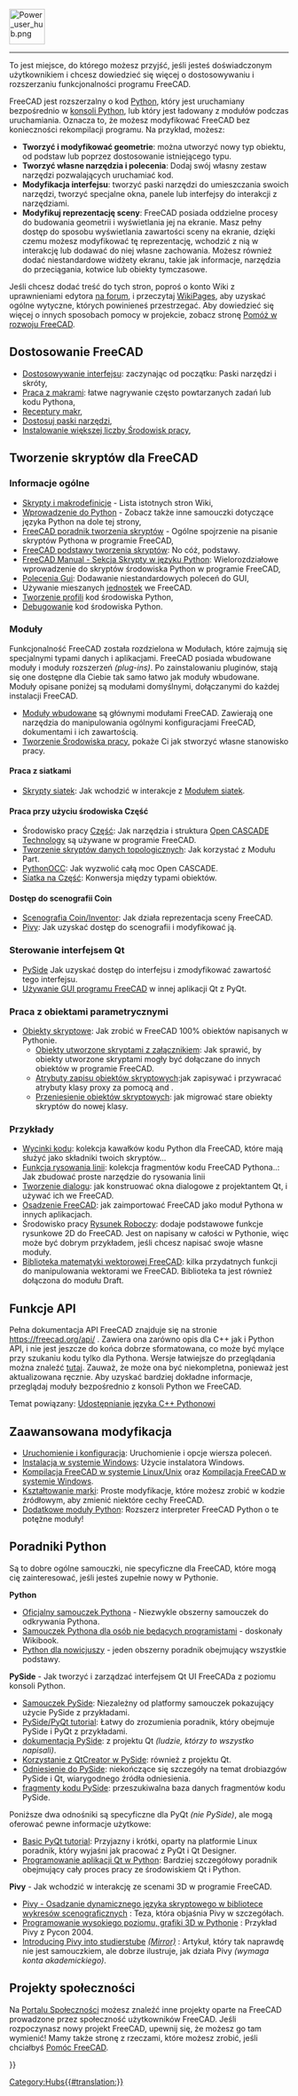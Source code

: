 <languages/>
{{TOCright}}
[[Image:Power_user_hub.png|64px]]
----

To jest miejsce, do którego możesz przyjść, jeśli jesteś doświadczonym użytkownikiem i chcesz dowiedzieć się więcej o dostosowywaniu i rozszerzaniu funkcjonalności programu FreeCAD.

FreeCAD jest rozszerzalny o kod [[Python|Python]], który jest uruchamiany bezpośrednio w [[Python_console|konsoli Python]], lub który jest ładowany z modułów podczas uruchamiania. Oznacza to, że możesz modyfikować FreeCAD bez konieczności rekompilacji programu. Na przykład, możesz:
* '''Tworzyć i modyfikować geometrie''': można utworzyć nowy typ obiektu, od podstaw lub poprzez dostosowanie istniejącego typu.
* '''Tworzyć własne narzędzia i polecenia''': Dodaj swój własny zestaw narzędzi pozwalających uruchamiać kod.
* '''Modyfikacja interfejsu''': tworzyć paski narzędzi do umieszczania swoich narzędzi, tworzyć specjalne okna, panele lub interfejsy do interakcji z narzędziami.
*'''Modyfikuj reprezentację sceny''': FreeCAD posiada oddzielne procesy do budowania geometrii i wyświetlania jej na ekranie. Masz pełny dostęp do sposobu wyświetlania zawartości sceny na ekranie, dzięki czemu możesz modyfikować tę reprezentację, wchodzić z nią w interakcję lub dodawać do niej własne zachowania. Możesz również dodać niestandardowe widżety ekranu, takie jak informacje, narzędzia do przeciągania, kotwice lub obiekty tymczasowe.

Jeśli chcesz dodać treść do tych stron, poproś o konto Wiki z uprawnieniami edytora [https://forum.freecad.org/viewtopic.php?f=21&t=6830 na forum], i przeczytaj [[WikiPages|WikiPages]], aby uzyskać ogólne wytyczne, których powinieneś przestrzegać. Aby dowiedzieć się więcej o innych sposobach pomocy w projekcie, zobacz stronę [[Help_FreeCAD/pl|Pomóż w rozwoju FreeCAD]].

<span id="Customizing_FreeCAD"></span>
==Dostosowanie FreeCAD==

* [[Interface Customization|Dostosowywanie interfejsu]]: zaczynając od początku: Paski narzędzi i skróty,
* [[Macros|Praca z makrami]]: łatwe nagrywanie często powtarzanych zadań lub kodu Pythona,
* [[Macros_recipes|Receptury makr]],
* [[Customize_Toolbars|Dostosuj paski narzędzi]],
* [[Installing_more_workbenches|Instalowanie większej liczby Środowisk pracy]],

<span id="Scripting_in_FreeCAD"></span>
==Tworzenie skryptów dla FreeCAD==

<span id="General"></span>
===Informacje ogólne===

* [[Scripting_and_macros/pl|Skrypty i makrodefinicje]] - Lista istotnych stron Wiki,
* [[Introduction_to_Python/pl|Wprowadzenie do Python]] - Zobacz także inne samouczki dotyczące języka Python na dole tej strony,
* [[Python_scripting_tutorial/pl|FreeCAD poradnik tworzenia skryptów]] - Ogólne spojrzenie na pisanie skryptów Pythona w programie FreeCAD,
* [[FreeCAD_Scripting_Basics/pl|FreeCAD podstawy tworzenia skryptów]]: No cóż, podstawy.
* [[Manual:A_gentle_introduction|FreeCAD Manual - Sekcja Skrypty w języku Python]]: Wielorozdziałowe wprowadzenie do skryptów środowiska Python w programie FreeCAD,
* [[Gui_Command/pl|Polecenia Gui]]: Dodawanie niestandardowych poleceń do GUI,
* Używanie mieszanych [[Units/pl|jednostek]] we FreeCAD.
* [[Profiling/pl|Tworzenie profili]] kod środowiska Python,
* [[Debugging/pl#Debugowanie_w_Python|Debugowanie]] kod środowiska Python.

<span id="Modules"></span>
===Moduły===

Funkcjonalność FreeCAD została rozdzielona w Modułach, które zajmują się specjalnymi typami danych i aplikacjami. FreeCAD posiada wbudowane moduły i moduły rozszerzeń ''(plug-ins)''. Po zainstalowaniu pluginów, stają się one dostępne dla Ciebie tak samo łatwo jak moduły wbudowane. Moduły opisane poniżej są modułami domyślnymi, dołączanymi do każdej instalacji FreeCAD.

* [[Builtin modules|Moduły wbudowane]] są głównymi modułami FreeCAD. Zawierają one narzędzia do manipulowania ogólnymi konfiguracjami FreeCAD, dokumentami i ich zawartością.
* [[Workbench creation|Tworzenie Środowiska pracy]], pokaże Ci jak stworzyć własne stanowisko pracy.

<span id="Working_with_Meshes"></span>
====Praca z siatkami====

* [[Mesh_Scripting/pl|Skrypty siatek]]: Jak wchodzić w interakcje z [[Mesh_Workbench/pl|Modułem siatek]].

<span id="Working_with_Parts"></span>
====Praca przy użyciu środowiska Część====

* Środowisko pracy [[Part_Workbench/pl|Część]]: Jak  narzędzia i struktura [https://en.wikipedia.org/wiki/Open_CASCADE Open CASCADE Technology] są używane w programie FreeCAD.
* [[Topological_data_scripting/pl|Tworzenie skryptów danych topologicznych]]: Jak korzystać z Modułu Part.
* [[PythonOCC/pl|PythonOCC]]: Jak wyzwolić całą moc Open CASCADE.
* [[Mesh_to_Part/pl|Siatka na Część]]: Konwersja między typami obiektów.

<span id="Accessing_the_Coin_scenegraph"></span>
====Dostęp do scenografii Coin====

* [[Scenegraph/pl|Scenografia Coin/Inventor]]: Jak działa reprezentacja sceny FreeCAD.
* [[Pivy/pl|Pivy]]: Jak uzyskać dostęp do scenografii i modyfikować ją.

<span id="Controlling_the_Qt_interface"></span>
===Sterowanie interfejsem Qt===

* [[PySide/pl|PySide]] Jak uzyskać dostęp do interfejsu i zmodyfikować zawartość tego interfejsu.
* [[Embedding_FreeCADGui/pl|Używanie GUI programu FreeCAD]] w innej aplikacji Qt z PyQt.

<span id="Working_with_parametric_objects"></span>
===Praca z obiektami parametrycznymi===

* [[Scripted objects|Obiekty skryptowe]]: Jak zrobić w FreeCAD 100% obiektów napisanych w Pythonie.
** [[Scripted objects with attachment|Obiekty utworzone skryptami z załącznikiem]]: Jak sprawić, by obiekty utworzone skryptami mogły być dołączane do innych obiektów w programie FreeCAD.
** [[Scripted_objects_saving_attributes|Atrybuty zapisu obiektów skryptowych]]:jak zapisywać i przywracać atrybuty klasy proxy za pomocą {{incode|dumps}} and {{incode|loads}}.
** [[Scripted_objects_migration|Przeniesienie obiektów skryptowych]]: jak migrować stare obiekty skryptów do nowej klasy.

<span id="Examples"></span>
===Przykłady===

* [[Code_snippets/pl|Wycinki kodu]]: kolekcja kawałków kodu Python dla FreeCAD, które mają służyć jako składniki twoich skryptów...
* [[Line_drawing_function/pl|Funkcja rysowania linii]]: kolekcja fragmentów kodu FreeCAD Pythona..: Jak zbudować proste narzędzie do rysowania linii
* [[Dialog_creation/pl|Tworzenie dialogu]]: jak konstruować okna dialogowe z projektantem Qt, i używać ich we FreeCAD.
* [[Embedding_FreeCAD/pl|Osadzenie FreeCAD]]: jak zaimportować FreeCAD jako moduł Pythona w innych aplikacjach.
* Środowisko pracy [[Draft_Workbench/pl|Rysunek Roboczy]]: dodaje podstawowe funkcje rysunkowe 2D do FreeCAD. Jest on napisany w całości w Pythonie, więc może być dobrym przykładem, jeśli chcesz napisać swoje własne moduły.
* [[FreeCAD_vector_math_library/pl|Biblioteka matematyki wektorowej FreeCAD]]: kilka przydatnych funkcji do manipulowania wektorami we FreeCAD. Biblioteka ta jest również dołączona do modułu Draft.

<span id="API_Functions"></span>
==Funkcje API==

Pełna dokumentacja API FreeCAD znajduje się na stronie https://freecad.org/api/ . Zawiera ona zarówno opis dla C++ jak i Python API, i nie jest jeszcze do końca dobrze sformatowana, co może być mylące przy szukaniu kodu tylko dla Pythona.  Wersje łatwiejsze do przeglądania można znaleźć [[:Category:API|tutaj]]. Zauważ, że może ona być niekompletna, ponieważ jest aktualizowana ręcznie. Aby uzyskać bardziej dokładne informacje, przeglądaj moduły bezpośrednio z konsoli Python we FreeCAD.

Temat powiązany: [[Exposing_C%2B%2B_to_Python|Udostępnianie języka C++ Pythonowi]]

<span id="Advanced_modification"></span>
==Zaawansowana modyfikacja==

* [[Start_up_and_Configuration|Uruchomienie i konfiguracja]]: Uruchomienie i opcje wiersza poleceń.
* [[Install_on_Windows|Instalacja w systemie Windows]]: Użycie instalatora Windows.
* [[Compile_on_Linux/Unix/pl|Kompilacja FreeCAD w systemie Linux/Unix]] oraz [[Compile_on_Windows|Kompilacja FreeCAD w systemie Windows]].
* [[Branding|Kształtowanie marki]]: Proste modyfikacje, które możesz zrobić w kodzie źródłowym, aby zmienić niektóre cechy FreeCAD.
* [[Extra_python_modules/pl|Dodatkowe moduły Python]]: Rozszerz interpreter FreeCAD Python o te potężne moduły!

<span id="Python_tutorials"></span>
==Poradniki Python==

Są to dobre ogólne samouczki, nie specyficzne dla FreeCAD, które mogą cię zainteresować, jeśli jesteś zupełnie nowy w Pythonie.

'''Python'''
* [https://docs.python.org/2.7/tutorial/index.html Oficjalny samouczek Pythona] - Niezwykle obszerny samouczek do odkrywania Pythona.
* [https://en.wikibooks.org/wiki/Non-Programmer%27s_Tutorial_for_Python_3 Samouczek Pythona dla osób nie będących programistami] - doskonały Wikibook.
* [http://npt.cc.rsu.ru/user/wanderer/ODP/Python_for_Newbies.htm Python dla nowicjuszy] - jeden obszerny poradnik obejmujący wszystkie podstawy.

'''PySide''' - Jak tworzyć i zarządzać interfejsem Qt UI FreeCADa z poziomu konsoli Python.
* [http://zetcode.com/gui/pysidetutorial/ Samouczek PySide]: Niezależny od platformy samouczek pokazujący użycie PySide z przykładami.
* [http://www.pythoncentral.io/series/python-pyside-pyqt-tutorial/ PySide/PyQt tutorial]: Łatwy do zrozumienia poradnik, który obejmuje PySide i PyQt z przykładami.
* [http://qt-project.org/wiki/PySideDocumentation dokumentacja PySide]: z projektu Qt ''(ludzie, którzy to wszystko napisali)''.
* [http://qt-project.org/wiki/QtCreator_and_PySide Korzystanie z QtCreator w PySide]: również z projektu Qt.
* [http://srinikom.github.io/pyside-docs/index.html Odniesienie do PySide]: niekończące się szczegóły na temat drobiazgów PySide i Qt, wiarygodnego źródła odniesienia.
* [http://nullege.com/codes/search?cq=PySide fragmenty kodu PySide]: przeszukiwalna baza danych fragmentów kodu PySide.

Poniższe dwa odnośniki są specyficzne dla PyQt ''(nie PySide)'', ale mogą oferować pewne informacje użytkowe:
* [http://www.cs.usfca.edu/~afedosov/qttut/ Basic PyQt tutorial]: Przyjazny i krótki, oparty na platformie Linux poradnik, który wyjaśni jak pracować z PyQt i Qt Designer.
* [http://vizzzion.org/?id=pyqt Programowanie aplikacji Qt w Python]: Bardziej szczegółowy poradnik obejmujący cały proces pracy ze środowiskiem Qt i Python.

'''Pivy''' - Jak wchodzić w interakcję ze scenami 3D w programie FreeCAD.
* [http://citeseerx.ist.psu.edu/viewdoc/download?doi=10.1.1.108.947&rep=rep1&type=pdf Pivy - Osadzanie dynamicznego języka skryptowego w bibliotece wykresów scenograficznych] : Teza, która objaśnia Pivy w szczegółach.
* [http://ftp.ntua.gr/mirror/python/pycon/dc2004/papers/47/ Programowanie wysokiego poziomu, grafiki 3D w Pythonie] : Przykład Pivy z Pycon 2004.
* [https://www.semanticscholar.org/paper/Integrating-Pivy-into-Studierstube-4.2-Gruber/08c9a89c8326c87f81c2d83428029fbfb6c2ae64 Introducing Pivy into studierstube] [https://www.researchgate.net/publication./228737136_Integrating_Pivy_into_Studierstube_42 ''(Mirror)''] : Artykuł, który tak naprawdę nie jest samouczkiem, ale dobrze ilustruje, jak działa Pivy ''(wymaga konta akademickiego)''.

<span id="Community_projects"></span>
==Projekty społeczności== 

Na [[FreeCAD Community Portal|Portalu Społeczności]] możesz znaleźć inne projekty oparte na FreeCAD prowadzone przez społeczność użytkowników FreeCAD. Jeśli rozpoczynasz nowy projekt FreeCAD, upewnij się, że możesz go tam wymienić! Mamy także stronę z rzeczami, które możesz zrobić, jeśli chciałbyś [[Help FreeCAD|Pomóc FreeCAD]].


{{Powerdocnavi{{#translation:}}}}
[[Category:Hubs{{#translation:}}]]